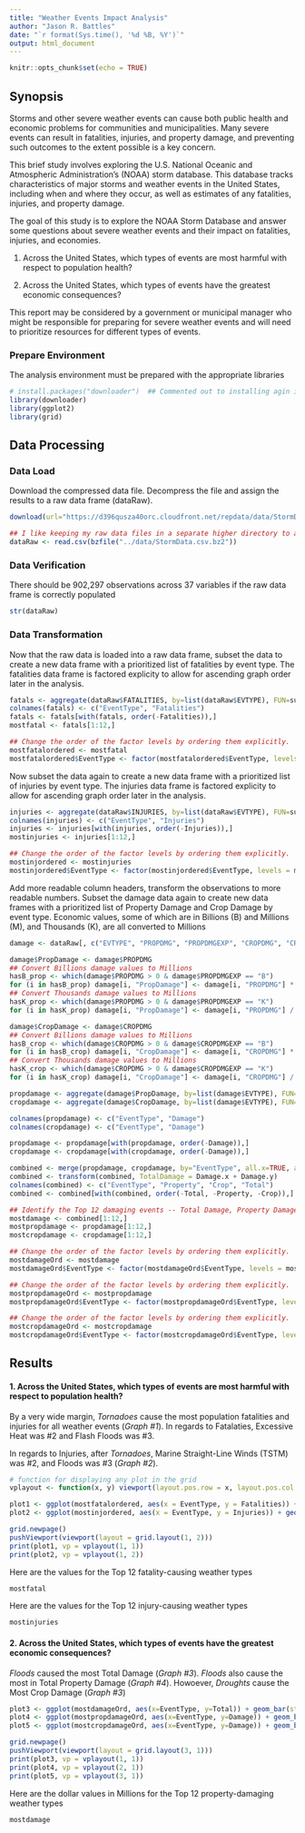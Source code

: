 ```yaml
---
title: "Weather Events Impact Analysis"
author: "Jason R. Battles"
date: "`r format(Sys.time(), '%d %B, %Y')`"
output: html_document
---
```


```r
knitr::opts_chunk$set(echo = TRUE)
```
## Synopsis

Storms and other severe weather events can cause both public health and economic problems for communities and municipalities. Many severe events can result in fatalities, injuries, and property damage, and preventing such outcomes to the extent possible is a key concern.

This brief study involves exploring the U.S. National Oceanic and Atmospheric Administration's (NOAA) storm database. This database tracks characteristics of major storms and weather events in the United States, including when and where they occur, as well as estimates of any fatalities, injuries, and property damage.

The goal of this study is to explore the NOAA Storm Database and answer some questions about severe weather events and their impact on fatalities, injuries, and economies.

1. Across the United States, which types of events are most harmful with respect to population health?

2. Across the United States, which types of events have the greatest economic consequences?

This report may be considered by a government or municipal manager who might be responsible for preparing for severe weather events and will need to prioritize resources for different types of events.

### Prepare Environment
The analysis environment must be prepared with the appropriate libraries
```r
# install.packages("downloader")  ## Commented out to installing agin if not necessary
library(downloader)
library(ggplot2)
library(grid)
```

## Data Processing

### Data Load
Download the compressed data file. Decompress the file and assign the results to a raw data frame (dataRaw).
```r

download(url="https://d396qusza40orc.cloudfront.net/repdata/data/StormData.csv.bz2", destfile="../data/StormData.csv.bz2")

## I like keeping my raw data files in a separate higher directory to avoid pushing large files to GitHub
dataRaw <- read.csv(bzfile("../data/StormData.csv.bz2"))
```

### Data Verification
There should be 902,297 observations across 37 variables if the raw data frame is correctly populated
```r
str(dataRaw)
```

### Data Transformation
Now that the raw data is loaded into a raw data frame, subset the data to create a new data frame with a prioritized list of fatalities by event type.  The fatalities data frame is factored explicity to allow for ascending graph order later in the analysis.
```r
fatals <- aggregate(dataRaw$FATALITIES, by=list(dataRaw$EVTYPE), FUN=sum)
colnames(fatals) <- c("EventType", "Fatalities")
fatals <- fatals[with(fatals, order(-Fatalities)),]
mostfatal <- fatals[1:12,]

## Change the order of the factor levels by ordering them explicitly.  Allows ascending ggplot pgraph order. 
mostfatalordered <- mostfatal
mostfatalordered$EventType <- factor(mostfatalordered$EventType, levels = mostfatalordered$EventType[order(mostfatalordered$Fatalities)])
```

Now subset the data again to create a new data frame with a prioritized list of injuries by event type.  The injuries data frame is factored explicity to allow for ascending graph order later in the analysis.
```r
injuries <- aggregate(dataRaw$INJURIES, by=list(dataRaw$EVTYPE), FUN=sum)
colnames(injuries) <- c("EventType", "Injuries")
injuries <- injuries[with(injuries, order(-Injuries)),]
mostinjuries <- injuries[1:12,]

## Change the order of the factor levels by ordering them explicitly.  Allows ascending ggplot graph order. 
mostinjordered <- mostinjuries
mostinjordered$EventType <- factor(mostinjordered$EventType, levels = mostinjordered$EventType[order(mostinjordered$Injuries)])
```

Add more readable column headers, transform the observations to more readable numbers. Subset the damage data again to create new data frames with a prioritized list of Property Damage and Crop Damage by event type.  Economic values, some of which are in Billions (B) and Millions (M), and Thousands (K), are all converted to Millions

```r
damage <- dataRaw[, c("EVTYPE", "PROPDMG", "PROPDMGEXP", "CROPDMG", "CROPDMGEXP")]

damage$PropDamage <- damage$PROPDMG
## Convert Billions damage values to Millions
hasB_prop <- which(damage$PROPDMG > 0 & damage$PROPDMGEXP == "B")
for (i in hasB_prop) damage[i, "PropDamage"] <- damage[i, "PROPDMG"] * 1000
## Convert Thousands damage values to Millions
hasK_prop <- which(damage$PROPDMG > 0 & damage$PROPDMGEXP == "K")
for (i in hasK_prop) damage[i, "PropDamage"] <- damage[i, "PROPDMG"] / 1000

damage$CropDamage <- damage$CROPDMG
## Convert Billions damage values to Millions
hasB_crop <- which(damage$CROPDMG > 0 & damage$CROPDMGEXP == "B")
for (i in hasB_crop) damage[i, "CropDamage"] <- damage[i, "CROPDMG"] * 1000
## Convert Thousands damage values to Millions
hasK_crop <- which(damage$CROPDMG > 0 & damage$CROPDMGEXP == "K")
for (i in hasK_crop) damage[i, "CropDamage"] <- damage[i, "CROPDMG"] / 1000

propdamage <- aggregate(damage$PropDamage, by=list(damage$EVTYPE), FUN=sum)
cropdamage <- aggregate(damage$CropDamage, by=list(damage$EVTYPE), FUN=sum)

colnames(propdamage) <- c("EventType", "Damage")
colnames(cropdamage) <- c("EventType", "Damage")

propdamage <- propdamage[with(propdamage, order(-Damage)),]
cropdamage <- cropdamage[with(cropdamage, order(-Damage)),]

combined <- merge(propdamage, cropdamage, by="EventType", all.x=TRUE, all.y=TRUE)
combined <- transform(combined, TotalDamage = Damage.x + Damage.y)
colnames(combined) <- c("EventType", "Property", "Crop", "Total")
combined <- combined[with(combined, order(-Total, -Property, -Crop)),]

## Identify the Top 12 damaging events -- Total Damage, Property Damage, Crop Damage
mostdamage <- combined[1:12,]
mostpropdamage <- propdamage[1:12,]
mostcropdamage <- cropdamage[1:12,]

## Change the order of the factor levels by ordering them explicitly.  Allows ascending ggplot graph order. 
mostdamageOrd <- mostdamage
mostdamageOrd$EventType <- factor(mostdamageOrd$EventType, levels = mostdamageOrd$EventType[order(mostdamageOrd$Total)])

## Change the order of the factor levels by ordering them explicitly.  Allows ascending ggplot graph order. 
mostpropdamageOrd <- mostpropdamage
mostpropdamageOrd$EventType <- factor(mostpropdamageOrd$EventType, levels = mostpropdamageOrd$EventType[order(mostpropdamageOrd$Damage)])

## Change the order of the factor levels by ordering them explicitly.  Allows ascending ggplot graph order. 
mostcropdamageOrd <- mostcropdamage
mostcropdamageOrd$EventType <- factor(mostcropdamageOrd$EventType, levels = mostcropdamageOrd$EventType[order(mostcropdamageOrd$Damage)])

```


## Results

#### 1. Across the United States, which types of events are most harmful with respect to population health?

By a very wide margin, *Tornadoes* cause the most population fatalities and injuries for all weather events (*Graph #1*). In regards to Fatalaties, Excessive Heat was #2 and Flash Floods was #3.  

In regards to Injuries, after *Tornadoes*, Marine Straight-Line Winds (TSTM) was #2, and Floods was #3 (*Graph #2*).

```r
# function for displaying any plot in the grid
vplayout <- function(x, y) viewport(layout.pos.row = x, layout.pos.col = y)

plot1 <- ggplot(mostfatalordered, aes(x = EventType, y = Fatalities)) + geom_bar(stat= "identity", fill = "red", col = "black") + theme(axis.text.x = element_text(size=8, angle=45, hjust=1)) + labs(title = "Total Fatalities by Event Type") + xlab("")
plot2 <- ggplot(mostinjordered, aes(x = EventType, y = Injuries)) + geom_bar(stat= "identity", fill = "orange", col = "black") + theme(axis.text.x = element_text(size=8, angle=45, hjust=1)) + labs(title = "Total Injuries by Event Type") + xlab("")

grid.newpage()
pushViewport(viewport(layout = grid.layout(1, 2)))
print(plot1, vp = vplayout(1, 1))
print(plot2, vp = vplayout(1, 2))
```

Here are the values for the Top 12 fatality-causing weather types
```r
mostfatal
```

Here are the values for the Top 12 injury-causing weather types
```r
mostinjuries
```


#### 2. Across the United States, which types of events have the greatest economic consequences?
*Floods* caused the most Total Damage (*Graph #3*).  *Floods* also cause the most in Total Property Damage (*Graph #4*).  Howoever, *Droughts* cause the Most Crop Damage (*Graph #3*)
```r
plot3 <- ggplot(mostdamageOrd, aes(x=EventType, y=Total)) + geom_bar(stat= "identity") + theme(axis.text.x = element_text(size=8, angle=45, hjust=1)) + ylab("$MM") + labs(title = "Total Damage by Event Type") + xlab("")
plot4 <- ggplot(mostpropdamageOrd, aes(x=EventType, y=Damage)) + geom_bar(stat= "identity") + theme(axis.text.x = element_text(size=8, angle=45, hjust=1)) + ylab("$MM") + labs(title = "Total Property Damage by Event Type") + xlab("")
plot5 <- ggplot(mostcropdamageOrd, aes(x=EventType, y=Damage)) + geom_bar(stat= "identity") + theme(axis.text.x = element_text(size=8, angle=45, hjust=1)) + ylab("$MM") + labs(title = "Total Crop Damage by Event Type") + xlab("")

grid.newpage()
pushViewport(viewport(layout = grid.layout(3, 1)))
print(plot3, vp = vplayout(1, 1))
print(plot4, vp = vplayout(2, 1))
print(plot5, vp = vplayout(3, 1))
```

Here are the dollar values in Millions for the Top 12 property-damaging weather types
```r
mostdamage
```

